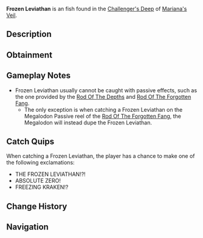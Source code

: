{{FishInfobox
|image          = Frozen Leviathan.png
|rarity         = Exotic
|sea            = First Sea
|location       = [[Challenger's Deep]]
|sublocation    = 
|sources        = Fishing Rod
|nopassive      = 1
|radar_location = 
|prog_speed     = -90
|xp             = 20000
|weather        = Clear
|time           = Night
|season         = Winter
|bait           = Truffle Worm
|base_weight    = 14000
|base_value     = 18000
|weight_range   = 8000
|base_chance    = 0.1
|base_resil     = 3
}}
'''Frozen Leviathan''' is an {{Rarity|Exotic}} fish found in the [[Challenger's Deep]] of [[Mariana's Veil]].

== Description ==
{{Description|A chilling creature with icy tentacles that can freeze anything it touches. Legends say it guards the deepest parts of the ocean.|Bestiary Entry}}

== Obtainment ==
{{Description|Appears during the coldest nights, when the moon is full.|Bestiary Hint}}
{{Fish Availability|
Mariana's Veil/Challenger's Deep
|top_rods      = 
Tempest Rod\4877.72\14728.3;
Challenger's Rod\4758.96\14867.61;
Seraphic Rod\4649.52\13524.95;
Ethereal Prism Rod\4630.83\12050.32;
Abyssal Specter Rod\4127.98\13622.1;
Destiny Rod\2867.68\6540.21;
Heaven's Rod\3041.29\7234.44;
Krampus's Rod\1741.77\6482.65;
Magnet Rod\614.5\1929.42;
Steady Rod\704.43\2150.06;
No-Life Rod\3709\11412.11;
Rod Of The Forgotten Fang\3539.35\10139.64;
Depthseeker Rod\2733.84\8848.51;
Rod Of The Exalted One\2732.77\7274.39;
Rod Of The Depths\2322.11\6882.99;
Zeus Rod\2220.88\6948.78;
Trident Rod\2204.17\6116.8;
Avalanche Rod\1966.41\6353.61;
Volcanic Rod\1781.36\5479.9
|recommended   = Challenger's Rod
}}

== Gameplay Notes ==
* Frozen Leviathan usually cannot be caught with passive effects, such as the one provided by the [[Rod Of The Depths]] and [[Rod Of The Forgotten Fang]].
** The only exception is when catching a Frozen Leviathan on the Megalodon Passive reel of the [[Rod Of The Forgotten Fang]], the Megalodon will instead dupe the Frozen Leviathan.

== Catch Quips ==
When catching a Frozen Leviathan, the player has a chance to make one of the following exclamations:
* THE FROZEN LEVIATHAN!?!
* ABSOLUTE ZERO!
* FREEZING KRAKEN!?

== Change History ==
{{Change History|{{subst:Current Version}}}}

== Navigation ==
{{Fish Navbox|Challenger's Deep}}